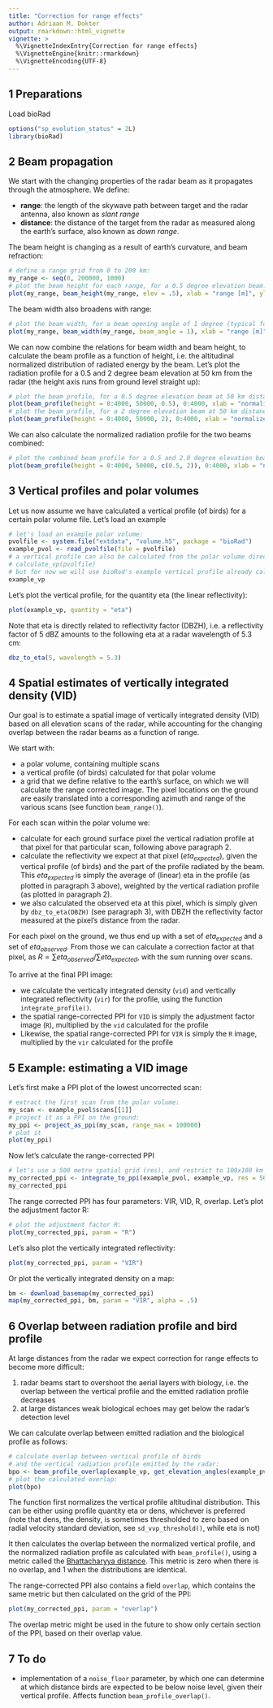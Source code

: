 ```yaml
---
title: "Correction for range effects"
author: Adriaan M. Dokter
output: rmarkdown::html_vignette
vignette: >
  %\VignetteIndexEntry{Correction for range effects}
  %\VignetteEngine{knitr::rmarkdown}
  %\VignetteEncoding{UTF-8}
---
```


## 1 Preparations

Load bioRad

```r
options("sp_evolution_status" = 2L)
library(bioRad)

```

## 2 Beam propagation

We start with the changing properties of the radar beam as it propagates through the atmosphere. We define:

- **range**: the length of the skywave path between target and the radar antenna, also known as *slant range*
- **distance**: the distance of the target from the radar as measured along the earth's surface, also known as *down range*.

The beam height is changing as a result of earth's curvature, and beam refraction:

```r
# define a range grid from 0 to 200 km:
my_range <- seq(0, 200000, 1000)
# plot the beam height for each range, for a 0.5 degree elevation beam:
plot(my_range, beam_height(my_range, elev = .5), xlab = "range [m]", ylab = "beam height [m]")
```

The beam width also broadens with range:

```r
# plot the beam width, for a beam opening angle of 1 degree (typical for most weather radars):
plot(my_range, beam_width(my_range, beam_angle = 1), xlab = "range [m]", ylab = "beam width [m]")
```

We can now combine the relations for beam width and beam height, to calculate the beam profile as a function of height, i.e. the altitudinal normalized distribution of radiated energy by the beam. Let's plot the radiation profile for a 0.5 and 2 degree beam elevation at 50 km from the radar (the height axis runs from ground level straight up):

```r
# plot the beam profile, for a 0.5 degree elevation beam at 50 km distance from the radar:
plot(beam_profile(height = 0:4000, 50000, 0.5), 0:4000, xlab = "normalized radiated energy", ylab = "height [m]", main = "beam elevation: 0.5 deg, distance=50km")
# plot the beam profile, for a 2 degree elevation beam at 50 km distance from the radar:
plot(beam_profile(height = 0:4000, 50000, 2), 0:4000, xlab = "normalized radiated energy", ylab = "height [m]", main = "beam elevation: 2 deg, distance=50km")
```

We can also calculate the normalized radiation profile for the two beams combined:

```r
# plot the combined beam profile for a 0.5 and 2.0 degree elevation beam at 50 km distance from the radar:
plot(beam_profile(height = 0:4000, 50000, c(0.5, 2)), 0:4000, xlab = "normalized radiated energy", ylab = "height [m]", main = "beam elevations: 0.5,2 deg, distance=50km")
```

## 3 Vertical profiles and polar volumes

Let us now assume we have calculated a vertical profile (of birds) for a certain polar volume file. Let's load an example

```r
# let's load an example polar volume:
pvolfile <- system.file("extdata", "volume.h5", package = "bioRad")
example_pvol <- read_pvolfile(file = pvolfile)
# a vertical profile can also be calculated from the polar volume directly, using
# calculate_vp(pvolfile)
# but for now we will use bioRad's example vertical profile already calculated:
example_vp
```

Let's plot the vertical profile, for the quantity eta (the linear reflectivity):

```r
plot(example_vp, quantity = "eta")
```

Note that eta is directly related to reflectivity factor (DBZH), i.e. a reflectivity factor of 5 dBZ amounts to the following eta at a radar wavelength of 5.3 cm:

```r
dbz_to_eta(5, wavelength = 5.3)
```

## 4 Spatial estimates of vertically integrated density (VID)

Our goal is to estimate a spatial image of vertically integrated density (VID) based on
all elevation scans of the radar, while accounting for the changing overlap between the radar beams
as a function of range.

We start with:

- a polar volume, containing multiple scans
- a vertical profile (of birds) calculated for that polar volume
- a grid that we define relative to the earth's surface, on which we will calculate the range corrected image. The pixel locations on the ground are easily translated into a corresponding azimuth and range of the various scans (see function `beam_range()`).

For each scan within the polar volume we:

- calculate for each ground surface pixel the vertical radiation profile at that pixel for that particular scan, following above paragraph 2.
- calculate the reflectivity we expect at that pixel ($eta_{expected}$), given the vertical profile (of birds) and the part of the profile radiated by the beam. This $eta_{expected}$ is simply the average of (linear) eta in the profile (as plotted in paragraph 3 above), weighted by the vertical radiation profile (as plotted in paragraph 2).
- we also calculated the observed eta at this pixel, which is simply given by `dbz_to_eta(DBZH)` (see paragraph 3), with DBZH the reflectivity factor measured at the pixel's distance from the radar.

For each pixel on the ground, we thus end up with a set of $eta_{expected}$ and a set of $eta_{observed}$. From those we can calculate a correction factor at that pixel, as $R=\sum{eta_{observed}}/\sum{eta_{expected}}$, with the sum running over scans.

To arrive at the final PPI image:

- we calculate the vertically integrated density (`vid`) and vertically integrated reflectivity (`vir`) for the profile, using the function `integrate_profile()`.
- the spatial range-corrected PPI for `VID` is simply the adjustment factor image (`R`), multiplied by the `vid` calculated for the profile
- Likewise, the spatial range-corrected PPI for `VIR` is simply the `R` image, multiplied by the `vir` calculated for the profile

## 5 Example: estimating a VID image

Let's first make a PPI plot of the lowest uncorrected scan:

```r
# extract the first scan from the polar volume:
my_scan <- example_pvol$scans[[1]]
# project it as a PPI on the ground:
my_ppi <- project_as_ppi(my_scan, range_max = 100000)
# plot it
plot(my_ppi)
```

Now let's calculate the range-corrected PPI

```r
# let's use a 500 metre spatial grid (res), and restrict to 100x100 km area
my_corrected_ppi <- integrate_to_ppi(example_pvol, example_vp, res = 500, xlim = c(-100000, 100000), ylim = c(-100000, 100000))
my_corrected_ppi
```

The range corrected PPI has four parameters: VIR, VID, R, overlap. Let's plot the adjustment factor R:

```r
# plot the adjustment factor R:
plot(my_corrected_ppi, param = "R")
```

Let's also plot the vertically integrated reflectivity:

```r
plot(my_corrected_ppi, param = "VIR")
```

Or plot the vertically integrated density on a map:

```r
bm <- download_basemap(my_corrected_ppi)
map(my_corrected_ppi, bm, param = "VIR", alpha = .5)
```

## 6 Overlap between radiation profile and bird profile

At large distances from the radar we expect correction for range effects to become more difficult:

1. radar beams start to overshoot the aerial layers with biology, i.e. the overlap between the vertical profile and the emitted radiation profile decreases
2. at large distances weak biological echoes may get below the radar's detection level

We can calculate overlap between emitted radiation and the biological profile as follows:

```r
# calculate overlap between vertical profile of birds
# and the vertical radiation profile emitted by the radar:
bpo <- beam_profile_overlap(example_vp, get_elevation_angles(example_pvol), seq(0, 100000, 1000), quantity = "eta")
# plot the calculated overlap:
plot(bpo)
```

The function first normalizes the vertical profile altitudinal distribution. This can be either using profile quantity eta or dens, whichever is preferred (note that dens, the density, is sometimes thresholded to zero based on radial velocity standard deviation, see `sd_vvp_threshold()`, while eta is not)

It then calculates the overlap between the normalized vertical profile, and the normalized radiation profile as calculated with `beam_profile()`, using a metric called the [Bhattacharyya distance](https://en.wikipedia.org/wiki/Bhattacharyya_distance). This metric is zero when there is no overlap, and 1 when the distributions are identical.

The range-corrected PPI also contains a field `overlap`, which contains the same metric but then calculated on the grid of the PPI:

```r
plot(my_corrected_ppi, param = "overlap")
```

The overlap metric might be used in the future to show only certain section of the PPI, based on their overlap value.

## 7 To do

- implementation of a `noise_floor` parameter, by which one can determine at which distance birds are expected to be below noise level, given their vertical profile. Affects function `beam_profile_overlap()`.

